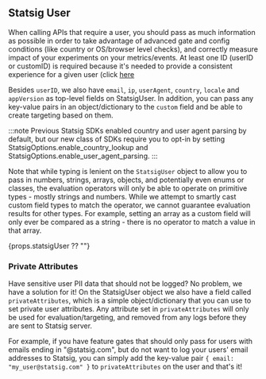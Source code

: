 ## Statsig User

When calling APIs that require a user, you should pass as much information as possible in order to take advantage of advanced gate and config conditions (like country or OS/browser level checks), and correctly measure impact of your experiments on your metrics/events. At least one ID (userID or customID) is required because it's needed to provide a consistent experience for a given user (click [here](/concepts/user#why-is-an-id-always-required-for-server-sdks)

Besides `userID`, we also have `email`, `ip`, `userAgent`, `country`, `locale` and `appVersion` as top-level fields on StatsigUser. In addition, you can pass any key-value pairs in an object/dictionary to the `custom` field and be able to create targeting based on them.

:::note
Previous Statsig SDKs enabled country and user agent parsing by default, but our new class of SDKs require you to opt-in by setting StatsigOptions.enable_country_lookup and StatsigOptions.enable_user_agent_parsing. 
:::

Note that while typing is lenient on the `StatsigUser` object to allow you to pass in numbers, strings, arrays, objects, and potentially even enums or classes, the evaluation operators will only be able to operate on primitive types - mostly strings and numbers.  While we attempt to smartly cast custom field types to match the operator, we cannot guarantee evaluation results for other types.  For example, setting an array as a custom field will only ever be compared as a string - there is no operator to match a value in that array.

<div>{props.statsigUser ?? ""}</div>

### Private Attributes

Have sensitive user PII data that should not be logged? No problem, we have a solution for it! On the StatsigUser object we also have a field called `privateAttributes`, which is a simple object/dictionary that you can use to set private user attributes. Any attribute set in `privateAttributes` will only be used for evaluation/targeting, and removed from any logs before they are sent to Statsig server.

For example, if you have feature gates that should only pass for users with emails ending in "@statsig.com", but do not want to log your users' email addresses to Statsig, you can simply add the key-value pair `{ email: "my_user@statsig.com" }` to `privateAttributes` on the user and that's it!
